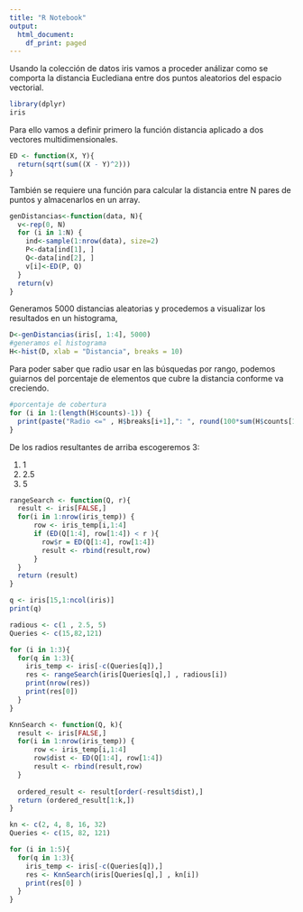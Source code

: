 ---
title: "R Notebook"
output:
  html_document:
    df_print: paged
---

Usando la colección de datos iris vamos a proceder análizar como se comporta la distancia Euclediana entre dos puntos aleatorios del espacio vectorial.


```{r}
library(dplyr)
iris
```

Para ello vamos a definir primero la función distancia aplicado a dos vectores multidimensionales.

```{r}
ED <- function(X, Y){
  return(sqrt(sum((X - Y)^2)))
}
```


También se requiere una función para calcular la distancia entre N pares de puntos y almacenarlos en un array.

```{r}
genDistancias<-function(data, N){
  v<-rep(0, N)
  for (i in 1:N) {
    ind<-sample(1:nrow(data), size=2)
    P<-data[ind[1], ]
    Q<-data[ind[2], ]
    v[i]<-ED(P, Q)
  }
  return(v)
}
```



Generamos 5000 distancias aleatorias y procedemos a visualizar los resultados en un histograma,

```{r}
D<-genDistancias(iris[, 1:4], 5000)
#generamos el histograma
H<-hist(D, xlab = "Distancia", breaks = 10)
```



Para poder saber que radio usar en las búsquedas por rango, podemos guiarnos del porcentaje de elementos que cubre la distancia conforme va creciendo.

```{r}
#porcentaje de cobertura
for (i in 1:(length(H$counts)-1)) {
  print(paste("Radio <=" , H$breaks[i+1],": ", round(100*sum(H$counts[1:i])/sum(H$counts)), "%"))
}
```

De los radios resultantes de arriba escogeremos 3:

1) 1
2) 2.5
3) 5


```{r}
rangeSearch <- function(Q, r){
  result <- iris[FALSE,]
  for(i in 1:nrow(iris_temp)) {
      row <- iris_temp[i,1:4]
      if (ED(Q[1:4], row[1:4]) < r ){
        row$r = ED(Q[1:4], row[1:4])
        result <- rbind(result,row)
      }
  }
  return (result)
}
```



```{r}
q <- iris[15,1:ncol(iris)]
print(q)
```

```{r}
radious <- c(1 , 2.5, 5)
Queries <- c(15,82,121)

for (i in 1:3){
  for(q in 1:3){
    iris_temp <- iris[-c(Queries[q]),]
    res <- rangeSearch(iris[Queries[q],] , radious[i])
    print(nrow(res))
    print(res[0])
  }
}
```




```{r}
KnnSearch <- function(Q, k){
  result <- iris[FALSE,]
  for(i in 1:nrow(iris_temp)) {
      row <- iris_temp[i,1:4]
      row$dist <- ED(Q[1:4], row[1:4])
      result <- rbind(result,row)
  }
  
  ordered_result <- result[order(-result$dist),]
  return (ordered_result[1:k,])
}

```


```{r}
kn <- c(2, 4, 8, 16, 32)
Queries <- c(15, 82, 121)

for (i in 1:5){
  for(q in 1:3){
    iris_temp <- iris[-c(Queries[q]),]
    res <- KnnSearch(iris[Queries[q],] , kn[i])
    print(res[0] )
  }
}
```








